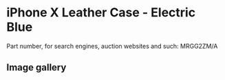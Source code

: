 # iPhone X Leather Case - Electric Blue

Part number, for search engines, auction websites and such: MRGG2ZM/A

## Image gallery

<div style={{ width: "768px" }}>
  <GalleryComponent
    images={[
      {
        original: "/everysource/MRGG2",
        thumbnail: "/everypreview/MRGG2",
      },
      {
        original: "/everysource/MRGG2_AV1_SILVER",
        thumbnail: "/everypreview/MRGG2_AV1_SILVER",
      },
      {
        original: "/everysource/MRGG2_AV1_SPACE_GRAY",
        thumbnail: "/everypreview/MRGG2_AV1_SPACE_GRAY",
      },
      {
        original: "/everysource/MRGG2_AV2",
        thumbnail: "/everypreview/MRGG2_AV2",
      }
    ]}
  />
</div>